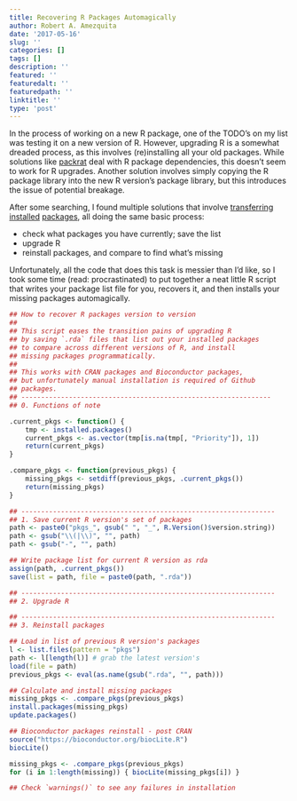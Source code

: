 ```yaml
---
title: Recovering R Packages Automagically
author: Robert A. Amezquita
date: '2017-05-16'
slug: ''
categories: []
tags: []
description: ''
featured: ''
featuredalt: ''
featuredpath: ''
linktitle: ''
type: 'post'
---
```


In the process of working on a new R package, one of the TODO's on my list was testing it on a new version of R. However, upgrading R is a somewhat dreaded process, as this involves (re)installing all your old packages. While solutions like [packrat](https://rstudio.github.io/packrat/) deal with R package dependencies, this doesn't seem to work for R upgrades. Another solution involves simply copying the R package library into the new R version's package library, but this introduces the issue of potential breakage.

<!--more-->

After some searching, I found multiple solutions that involve [transferring](https://hlplab.wordpress.com/2012/06/01/transferring-installed-packages-between-different-installations-of-r/) [installed](http://stackoverflow.com/questions/7133394/migrating-r-libraries) [packages](http://www.schulte-mecklenbeck.com/2011/04/resinstalling-packages-in-r-after-update/), all doing the same basic process:

* check what packages you have currently; save the list
* upgrade R
* reinstall packages, and compare to find what's missing

Unfortunately, all the code that does this task is messier than I'd like, so I took some time (read: procrastinated) to put together a neat little R script that writes your package list file for you, recovers it, and then installs your missing packages automagically. 


```r

## How to recover R packages version to version
##
## This script eases the transition pains of upgrading R
## by saving `.rda` files that list out your installed packages
## to compare across different versions of R, and install
## missing packages programmatically.
##
## This works with CRAN packages and Bioconductor packages,
## but unfortunately manual installation is required of Github
## packages. 
## ---------------------------------------------------------------
## 0. Functions of note

.current_pkgs <- function() {
    tmp <- installed.packages()
    current_pkgs <- as.vector(tmp[is.na(tmp[, "Priority"]), 1])
    return(current_pkgs)
}

.compare_pkgs <- function(previous_pkgs) {
    missing_pkgs <- setdiff(previous_pkgs, .current_pkgs())
    return(missing_pkgs)
}

## ----------------------------------------------------------------
## 1. Save current R version's set of packages
path <- paste0("pkgs_", gsub(" ", "_", R.Version()$version.string))
path <- gsub("\\(|\\)", "", path)
path <- gsub("-", "", path)

## Write package list for current R version as rda  
assign(path, .current_pkgs())
save(list = path, file = paste0(path, ".rda"))

## ----------------------------------------------------------------
## 2. Upgrade R

## ----------------------------------------------------------------
## 3. Reinstall packages

## Load in list of previous R version's packages
l <- list.files(pattern = "pkgs")
path <- l[length(l)] # grab the latest version's
load(file = path)
previous_pkgs <- eval(as.name(gsub(".rda", "", path)))

## Calculate and install missing packages
missing_pkgs <- .compare_pkgs(previous_pkgs)
install.packages(missing_pkgs)
update.packages()

## Bioconductor packages reinstall - post CRAN
source("https://bioconductor.org/biocLite.R")
biocLite()

missing_pkgs <- .compare_pkgs(previous_pkgs)
for (i in 1:length(missing)) { biocLite(missing_pkgs[i]) }

## Check `warnings()` to see any failures in installation

```
